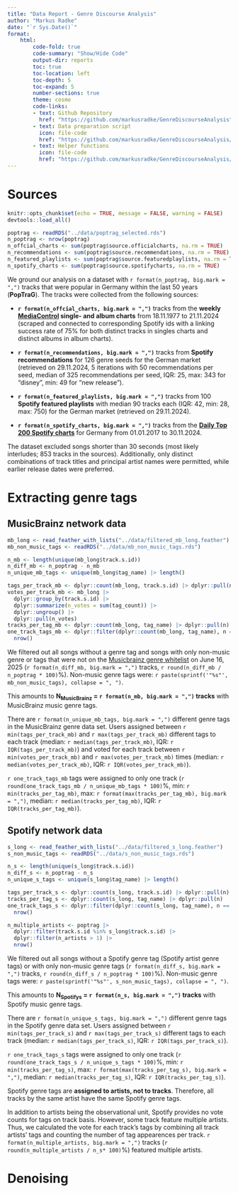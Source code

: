 ```yaml
---
title: "Data Report - Genre Discourse Analysis"
author: "Markus Radke"
date: "`r Sys.Date()`"
format: 
    html: 
        code-fold: true
        code-summary: "Show/Hide Code"
        output-dir: reports
        toc: true
        toc-location: left
        toc-depth: 5
        toc-expand: 5
        number-sections: true
        theme: cosmo
        code-links:
        - text: Github Repository
          href: "https://github.com/markusradke/GenreDiscourseAnalysis"
        - text: Data preparation script
          icon: file-code
          href: "https://github.com/markusradke/GenreDiscourseAnalysis/blob/main/data-raw/import_and_prepare.R"
        - text: Helper functions
          icon: file-code
          href: "https://github.com/markusradke/GenreDiscourseAnalysis/blob/main/R/prepare_data.R"
---
```

# Sources
```r
knitr::opts_chunk$set(echo = TRUE, message = FALSE, warning = FALSE)
devtools::load_all()
```	

```r
poptrag <- readRDS("../data/poptrag_selected.rds")
n_poptrag <- nrow(poptrag)
n_offcial_charts <- sum(poptrag$source.officialcharts, na.rm = TRUE)
n_recommendations <- sum(poptrag$source.recommendations, na.rm = TRUE)
n_featured_playlists <- sum(poptrag$source.featuredplaylists, na.rm = TRUE)
n_spotify_charts <- sum(poptrag$source.spotifycharts, na.rm = TRUE)
```

We ground our analysis on a dataset with `r format(n_poptrag, big.mark = ",")` tracks that were popular in Germany within the last 50 years (**PopTraG**).  The tracks were collected from the following sources:

-   **`r format(n_offcial_charts, big.mark = ",")`** tracks from the **weekly [MediaControl](https://www.offiziellecharts.de/) single- and album charts** from 18.11.1977 to 21.11.2024 (scraped and connected to corresponding Spotify ids with a linking success rate of 75% for both distinct tracks in singles charts and distinct albums in album charts).

-   **`r format(n_recommendations, big.mark = ",")`** tracks from **Spotify recommendations** for 126 genre seeds for the German market (retrieved on 29.11.2024, 5 iterations with 50 recommendations per seed, median of 325 recommendations per seed, IQR: 25, max: 343 for "disney", min: 49 for "new release").

-   **`r format(n_featured_playlists, big.mark = ",")`** tracks from 100 **Spotify featured playlists** with median 90 tracks each (IQR: 42, min: 28, max: 750) for the German market (retrieved on 29.11.2024).

- **`r format(n_spotify_charts, big.mark = ",")`** tracks from the **[Daily Top 200 Spotify charts](https://spotifycharts.com/regional/de/weekly/latest)** for Germany from 01.01.2017 to 30.11.2024.

:::{.callout-note}
The dataset excluded songs shorter than 30 seconds (most likely interludes; 853 tracks in the sources). Additionally, only distinct combinations of track titles and principal artist names were permitted, while earlier release dates were preferred.
:::

# Extracting genre tags
## MusicBrainz network data

```r
mb_long <- read_feather_with_lists("../data/filtered_mb_long.feather")
mb_non_music_tags <- readRDS("../data/mb_non_music_tags.rds")

n_mb <- length(unique(mb_long$track.s.id))
n_diff_mb <- n_poptrag - n_mb
n_unique_mb_tags <- unique(mb_long$tag_name) |> length()

tags_per_track_mb <- dplyr::count(mb_long, track.s.id) |> dplyr::pull(n)
votes_per_track_mb <- mb_long |>
  dplyr::group_by(track.s.id) |>
  dplyr::summarize(n_votes = sum(tag_count)) |>
  dplyr::ungroup() |>
  dplyr::pull(n_votes)
tracks_per_tag_mb <- dplyr::count(mb_long, tag_name) |> dplyr::pull(n)
one_track_tags_mb <- dplyr::filter(dplyr::count(mb_long, tag_name), n == 1) |>
  nrow()
```

We filtered out all songs without a genre tag and songs with only non-music genre or tags that were not on the [Musicbrainz genre whitelist](https://musicbrainz.org/genres) on June 16, 2025 (`r format(n_diff_mb, big.mark = ",")` tracks, `r round(n_diff_mb / n_poptrag * 100)`%). Non-music genre tags were: `r paste(sprintf('"%s"', mb_non_music_tags), collapse = ", ")`.

This amounts to **N~MusicBrainz~ = `r format(n_mb, big.mark = ",")` tracks** with MusicBrainz music genre tags.

There are `r format(n_unique_mb_tags, big.mark = ",")` different genre tags in the MusicBrainz genre data set. Users assigned between `r min(tags_per_track_mb)` and `r max(tags_per_track_mb)` different tags to each track (median: `r median(tags_per_track_mb)`, IQR: `r IQR(tags_per_track_mb)`) and voted for each track between `r min(votes_per_track_mb)` and `r max(votes_per_track_mb)` times (median: `r median(votes_per_track_mb)`, IQR: `r IQR(votes_per_track_mb)`).

`r one_track_tags_mb` tags were assigned to only one track (`r round(one_track_tags_mb / n_unique_mb_tags * 100)`%, min: `r min(tracks_per_tag_mb)`, max: `r format(max(tracks_per_tag_mb), big.mark = ",")`, median: `r median(tracks_per_tag_mb)`, IQR: `r IQR(tracks_per_tag_mb)`).

## Spotify network data

```r
s_long <- read_feather_with_lists("../data/filtered_s_long.feather")
s_non_music_tags <- readRDS("../data/s_non_music_tags.rds")

n_s <- length(unique(s_long$track.s.id))
n_diff_s <- n_poptrag - n_s
n_unique_s_tags <- unique(s_long$tag_name) |> length()

tags_per_track_s <- dplyr::count(s_long, track.s.id) |> dplyr::pull(n)
tracks_per_tag_s <- dplyr::count(s_long, tag_name) |> dplyr::pull(n)
one_track_tags_s <- dplyr::filter(dplyr::count(s_long, tag_name), n == 1) |>
  nrow()

n_multiple_artists <- poptrag |>
  dplyr::filter(track.s.id %in% s_long$track.s.id) |>
  dplyr::filter(n_artists > 1) |>
  nrow() 
```

We filtered out all songs without a Spotify genre tag (Spotify artist genre tags) or with only non-music genre tags (`r format(n_diff_s, big.mark = ",")` tracks, `r round(n_diff_s / n_poptrag * 100)`%). Non-music genre tags were: `r paste(sprintf('"%s"', s_non_music_tags), collapse = ", ")`.

This amounts to **N~Spotifys~ = `r format(n_s, big.mark = ",")` tracks** with Spotify music genre tags.

There are `r format(n_unique_s_tags, big.mark = ",")` different genre tags in the Spotify genre data set. Users assigned between `r min(tags_per_track_s)` and `r max(tags_per_track_s)` different tags to each track (median: `r median(tags_per_track_s)`, IQR: `r IQR(tags_per_track_s)`).

`r one_track_tags_s` tags were assigned to only one track (`r round(one_track_tags_s / n_unique_s_tags * 100)`%, min: `r min(tracks_per_tag_s)`, max: `r format(max(tracks_per_tag_s), big.mark = ",")`, median: `r median(tracks_per_tag_s)`, IQR: `r IQR(tracks_per_tag_s)`).

:::{.callout-important}
Spotify genre tags are **assigned to artists, not to tracks**. Therefore, all tracks by the same artist have the same Spotify genre tags.
::::
:::{.callout-note}
In addition to artists being the observational unit, Spotify provides no vote counts for tags on track basis. However, some track feature multiple artists. Thus, we calculated the vote for each track's tags by combining all track artists' tags and counting the number of tag appearences per track. `r format(n_multiple_artists, big.mark = ",")` tracks (`r round(n_multiple_artists / n_s* 100)`%) featured multiple artists.
:::

# Denoising

